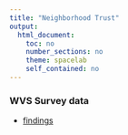```yaml
---
title: "Neighborhood Trust"
output: 
  html_document:
    toc: no
    number_sections: no
    theme: spacelab
    self_contained: no
---
```


### WVS Survey data

 * [findings](http://schafik.github.io/trust/findings.html)
